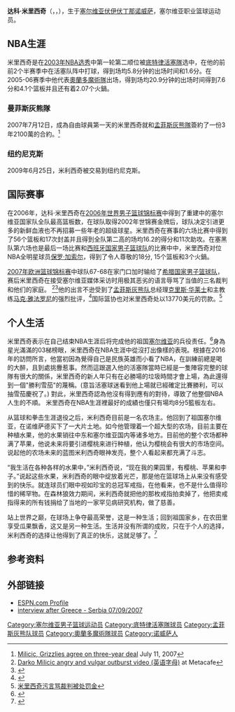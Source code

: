 {{noteTA
|G1=NBA
}}

{{Infobox basketball biography
| name = 达科·米里西奇<br/>Darko Miličić
| image = Darko Milicic cropped.jpg
| caption = 
| nickname = 
| league          = 
| team            = 
| height_ft       = 7
| height_in       = 0
| weight_lb       = 275
| position = [[大前锋|大前锋]]/[[中锋|中锋]]
| birth_date = {{birth date and age|1985|6|20}}
| birth_place = {{SRB}}[[伏伊伏丁那|伏伊伏丁那]][[诺威萨|诺威萨]]
| nationality = {{SRB}}
| draft_round = 1
| draft_pick  = 2
| draft_team = [[底特律活塞|底特律活塞]]
| draft_year = 2003
| career_start    = 2001
| career_end      = 2012
| career_number   = 31, 99
| years1          = 2001–2003
| team1           = {{link-en|Hemofarm|KK Vršac}}
| years2          = {{nbay|2003|start}}–{{nbay|2005|end}}
| team2           = [[底特律活塞|底特律活塞]]
| years3          = {{nbay|2005|end}}–{{nbay|2006|end}}
| team3           = [[奥兰多魔术|奥兰多魔术]]
| years4          = {{nbay|2007|start}}–{{nbay|2008|end}}
| team4           = [[孟菲斯灰熊|孟菲斯灰熊]]
| years5          = {{nbay|2009|full=yes}}
| team5           = [[纽约尼克斯|纽约尼克斯]]
| years6          = {{nbay|2009|end}}–{{nbay|2011|end}}
| team6           = [[明尼苏达森林狼|明尼苏达森林狼]]
| years7          = {{nbay|2012|start}}
| team7           = [[波士顿凯尔特人|波士顿凯尔特人]]
| profile         = darko_milicic
| bbr             = milicda01
| letter          = m
| highlights = 
* [[NBA總冠軍列表|NBA總冠軍]]（[[2004年NBA總決賽|2004]]） 
| medal_templates = {{MedalSport | Men's [[basketball|basketball]]}}
{{MedalCountry|{{Flag|Serbia and Montenegro|name=Yugoslavia}}}}
{{MedalCompetition|[[FIBA_Europe_Under-16_Championship|European Championship for Cadets]]}}
{{MedalGold|[[2001_FIBA_Europe_Under-16_Championship|2001 Latvia]]|[[Serbia_men's_national_under-16_basketball_team|U16 Team]]}}
}}

'''达科·米里西奇'''（{{lang-sr|'''Дарко Миличић'''}}，{{lang-en|'''Darko Miličić'''}}，{{bd|1985年|6月20日}}），生于[[塞尔维亚|塞尔维亚]][[伏伊伏丁那|伏伊伏丁那]][[诺威萨|诺威萨]]，塞尔维亚职业篮球运动员。

==NBA生涯==
米里西奇是在[[2003年NBA选秀|2003年NBA选秀]]中第一轮第二顺位被[[底特律活塞隊|底特律活塞隊]]选中，在他的前前2个半赛季中在活塞队阵中打球，得到场均5.8分钟的出场时间和1.6分。在2005-06赛季中他代表[[奧蘭多魔術隊|奧蘭多魔術隊]]出场，得到场均20.9分钟的出场时间得到7.6分和4.1个篮板并且还有着2.07个火鍋。

=== 曼菲斯灰熊隊 ===
2007年7月12日，成為自由球員第一天的米里西奇就和[[孟菲斯灰熊隊|孟菲斯灰熊隊]]簽約了一份3年2100萬的合約。<ref>[http://sports.espn.go.com/nba/news/story?id=2933472 Milicic, Grizzlies agree on three-year deal] July 11, 2007</ref>

=== 纽约尼克斯 === 
2009年6月25日，米利西奇被交易到纽约尼克斯。

==国际赛事==
在2006年，达科·米里西奇在[[2006年世界男子篮球锦标赛|2006年世界男子篮球锦标赛]]中得到了重建中的塞尔维亚国家队全队最高篮板数，在球队取得2002年世锦赛金牌后，球队决定引进更多的新鲜血液也不再招募一些年老的超级球星。米里西奇在赛事的六场比赛中得到了56个篮板和17次封盖并且得到全队第二高的场均16.2的得分和11次助攻。在塞黑队第六场也是最后一场比赛和[[西班牙国家男子篮球队|西班牙国家男子篮球队]]的比赛中中，米里西奇对位NBA全明星球员[[保罗·加索尔|保罗·加索尔]]，得到了令人尊敬的18分, 15个篮板和3个火鍋。

[[2007年欧洲篮球锦标赛|2007年欧洲篮球锦标赛]]中球队67-68在家门口加时输给了[[希腊国家男子篮球队|希腊国家男子篮球队]]，赛后米里西奇在接受塞尔维亚媒体采访时用极其恶劣的语言辱骂了当值的三名裁判和他们的家庭。 <ref>[http://www.metacafe.com/watch/808311/darko_milicic_swears_and_threatens_referees_english_sub/ Darko Milicic angry and vulgar outburst video (英语字母)] {{WebCite|url=https://www.webcitation.org/68HjiUt8R?url=http://www.metacafe.com/watch/808311/darko_milicic_swears_and_threatens_referees_english_sub/ |date=20120609055037 |dateformat=iso }} at Metacafe</ref><ref>{{youtube|jaKk8vBiCPw|Miličić' angry comments after Serbia-Greece (塞尔维亚语)}}</ref>他的出言不逊受到了[[孟菲斯灰熊队|孟菲斯灰熊队]]总经理[[克里斯·华莱士|克里斯·华莱士]]和主教练[[马克·雅法罗尼|马克·雅法罗尼]]的强烈批评，<ref>{{Cite web |url=http://www.commercialappeal.com/news/2007/sep/06/griz-unhappy-after-milicic-outburst/ |title=Griz unhappy after Milicic outburst |access-date=2007-11-04 |archive-url=https://web.archive.org/web/20071012203315/http://www.commercialappeal.com/news/2007/sep/06/griz-unhappy-after-milicic-outburst/ |archive-date=2007-10-12 |dead-url=yes }}</ref>国际篮协也对米里西奇处以13770美元的罚款。<ref>[http://sports.sohu.com/20070909/n252042905.shtml 米里西奇污言骂裁判被处罚金]</ref>

==个人生活==
米里西奇表示在自己结束NBA生涯后将完成他的祖国[[塞尔维亚|塞尔维亚]]的兵役责任。<ref>{{cite web | url=http://www.orlandosentinel.com/sports/basketball/magic/orl-schmitz1906dec19,0,1722597.column?page=2&coll=orl-magic | title=Driven to succeed | last=Schmitz | first=Brian | work=奥兰多哨兵报 (Orlando Sentinel) | date=2006-12-19 | access-date=2007-11-04 | archive-url=https://web.archive.org/web/20070516042047/http://www.orlandosentinel.com/sports/basketball/magic/orl-schmitz1906dec19,0,1722597.column?page=2&coll=orl-magic | archive-date=2007-05-16 | dead-url=yes }}</ref>身為星光滿滿的03梯榜眼，米里西奇在NBA生涯中從沒打出像樣的表現。根據在2016年的訪問所言，他當初因為覺得自己是民族英雄而小看了NBA，在訓練前總是喝的大醉，且到處挑釁惹事。然而這跟選入他的活塞隊當時已經是一隻陣容完整的球隊有很大的關係，米里西奇的新人年只有在必勝場的垃圾時間才會上場，為此還得到一個"勝利雪茄"的蔑稱。(意旨活塞球迷看到他上場就已經確定比賽勝利，可以抽雪茄慶祝了。)
對此，米里西奇認為他沒有得到應有的對待，導致了他整個NBA人生的不順。
米里西奇在NBA生涯裡最好的成績也僅只有場均8分5籃板左右。

从篮球和拳击生涯退役之后，米利西奇目前是一名农场主。他回到了祖国塞尔维亚，在诺维萨德买下了一大片土地。如今他管理着一个超大型的农场，目前主要在种植水果，他的水果销往中东和塞尔维亚国内等诸多地方。目前他的整个农场都种满了苹果，他说未来将要引进樱桃来进行种植，他认为樱桃会有很大的市场空间。说起他的农场未来的蓝图米利西奇眼神发亮，整个人看起来都充满了斗志。

“我生活在各种各样的水果中，”米利西奇说，“现在我的果园里，有樱桃、苹果和李子。”说起这些水果，米利西奇的眼中绽放着光芒，那是他在篮球场上从来没有感受到的快乐。就连球员们眼中视如珍宝的总冠军戒指，在他看来，也不是什么值得珍惜的稀罕物。在森林狼效力期间，米利西奇就把他的那枚戒指拍卖掉了，他把卖戒指得来的所有钱捐给了当地的一家罕见病研究机构，做了慈善。

站上世界之巅，在球场上争夺最高荣誉，这是一种生活；回到祖国家乡，在农田里享受瓜果飘香，这又是另一种生活。生活并没有所谓的成败，只在于个人的选择，米利西奇的选择让他得到了真正的快乐，这就足够了。<ref>{{cite web | url=http://www.espn.com/espn/feature/story/_/id/20211833/nba-bust-darko-milicic-finds-success-back-home-serbia | title=Finding Darko | last=Borden | first=Sam | work=ESPN | date=2017-12-19 | accessdate=2019-02-21 | archive-date=2017-08-05 | archive-url=https://web.archive.org/web/20170805090330/http://www.espn.com/espn/feature/story/_/id/20211833/nba-bust-darko-milicic-finds-success-back-home-serbia | dead-url=no }}</ref>

==参考资料==
{{reflist|1}}

==外部链接==
{{basketballstats}}
*[http://sports.espn.go.com/nba/players/profile?statsId=3705 ESPN.com Profile]{{en}}
*[http://www.youtube.com/watch?v=ci3j363HWQM interview after Greece - Serbia 07/09/2007]{{en}}

{{2003 NBA Draft}}
{{Detroit_Pistons_2003-04_NBA_champions}}

{{Authority control}}
{{DEFAULTSORT:Milicić, Darko}}
[[Category:塞尔维亚男子篮球运动员|Category:塞尔维亚男子篮球运动员]]
[[Category:底特律活塞隊球员|Category:底特律活塞隊球员]]
[[Category:孟菲斯灰熊队球员|Category:孟菲斯灰熊队球员]]
[[Category:奧蘭多魔術隊球员|Category:奧蘭多魔術隊球员]]
[[Category:诺威萨人|Category:诺威萨人]]